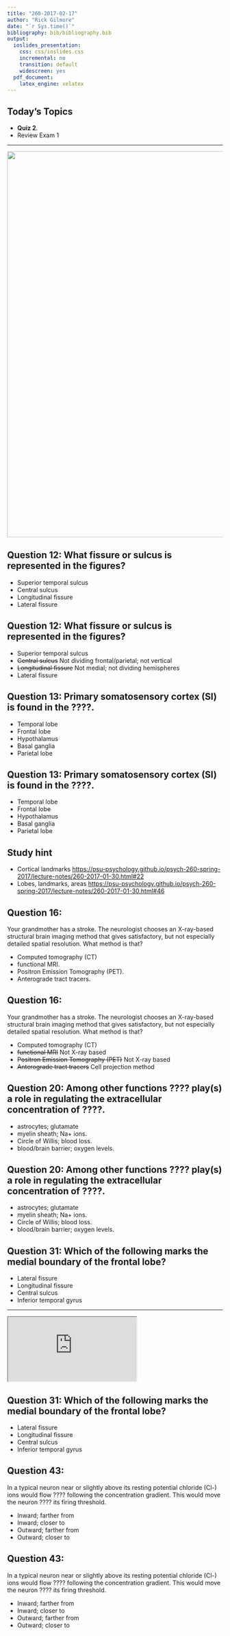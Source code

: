 ```yaml
---
title: "260-2017-02-17"
author: "Rick Gilmore"
date: "`r Sys.time()`"
bibliography: bib/bibliography.bib
output:
  ioslides_presentation:
    css: css/ioslides.css
    incremental: no
    transition: default
    widescreen: yes
  pdf_document:
    latex_engine: xelatex
---
```


<!-- Review Exam 1, Quiz 2 -->

## Today's Topics

- **Quiz 2**.
- Review Exam 1

---

<div class="centered">
<img src="../exam/img/three-brains.jpg" width=900px/>
</div>

## Question 12: What fissure or sulcus is represented in the figures?

- Superior temporal sulcus
- Central sulcus
- Longitudinal fissure
- Lateral fissure

## Question 12: What fissure or sulcus is represented in the figures?

- Superior temporal sulcus
- ~~Central sulcus~~ Not dividing frontal/parietal; not vertical
- ~~Longitudinal fissure~~ Not medial; not dividing hemispheres
- <span class="red">Lateral fissure</span>

## Question 13: Primary somatosensory cortex (SI) is found in the ????.

- Temporal lobe
- Frontal lobe
- Hypothalamus
- Basal ganglia
- Parietal lobe

## Question 13: Primary somatosensory cortex (SI) is found in the ????.

- Temporal lobe
- Frontal lobe
- Hypothalamus
- Basal ganglia
- <span class="red">Parietal lobe</span>

## Study hint

- Cortical landmarks <https://psu-psychology.github.io/psych-260-spring-2017/lecture-notes/260-2017-01-30.html#22>
- Lobes, landmarks, areas
<https://psu-psychology.github.io/psych-260-spring-2017/lecture-notes/260-2017-01-30.html#46>

## Question 16: 

Your grandmother has a stroke. The neurologist chooses an X-ray-based structural brain imaging method that gives satisfactory, but not especially detailed spatial resolution. What method is that?

- Computed tomography (CT)
- functional MRI.
- Positron Emission Tomography (PET).
- Anterograde tract tracers.

## Question 16: 

Your grandmother has a stroke. The neurologist chooses an X-ray-based structural brain imaging method that gives satisfactory, but not especially detailed spatial resolution. What method is that?

- <span class="red">Computed tomography (CT)</span>
- ~~functional MRI~~ Not X-ray based
- ~~Positron Emission Tomography (PET)~~ Not X-ray based
- ~~Anterograde tract tracers~~ Cell projection method

## Question 20: Among other functions ???? play(s) a role in regulating the extracellular concentration of ????.

- astrocytes; glutamate
- myelin sheath; Na+ ions.
- Circle of Willis; blood loss.
- blood/brain barrier; oxygen levels.

## Question 20: Among other functions ???? play(s) a role in regulating the extracellular concentration of ????.

- <span class="red">astrocytes; glutamate</span>
- myelin sheath; Na+ ions.
- Circle of Willis; blood loss.
- blood/brain barrier; oxygen levels.

## Question 31: Which of the following marks the medial boundary of the frontal lobe?

- Lateral fissure
- Longitudinal fissure
- Central sulcus
- Inferior temporal gyrus

---

<iframe src="https://psu-psychology.github.io/psych-260-spring-2017/lecture-notes/260-2017-01-30.html#40">
</iframe>

## Question 31: Which of the following marks the medial boundary of the frontal lobe?

- Lateral fissure
- <span class="red">Longitudinal fissure</span>
- Central sulcus
- Inferior temporal gyrus

## Question 43: 

In a typical neuron near or slightly above its resting potential chloride (Cl-) ions would flow ???? following the concentration gradient. This would move the neuron ???? its firing threshold.

- Inward; farther from
- Inward; closer to
- Outward; farther from
- Outward; closer to

## Question 43: 

In a typical neuron near or slightly above its resting potential chloride (Cl-) ions would flow ???? following the concentration gradient. This would move the neuron ???? its firing threshold.

- <span class="red">Inward; farther from</span>
- Inward; closer to
- Outward; farther from
- Outward; closer to
